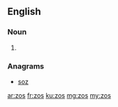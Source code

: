 ==English==

===Noun===
{{head|en|plural}}

# {{plural of|zo|lang=en|nocat=1}}

===Anagrams===
* [[soz#English|soz]]

[[ar:zos]]
[[fr:zos]]
[[ku:zos]]
[[mg:zos]]
[[my:zos]]